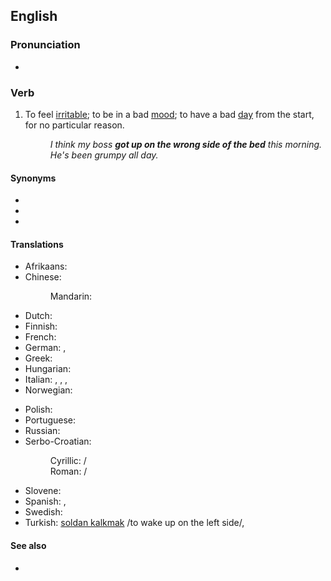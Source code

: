 ==English==

===Pronunciation===
* {{audio|en|en-au-get up on the wrong side of the bed.ogg|Audio (AU)}}

===Verb===
{{head|en|verb|head=[[get up]] [[on]] [[the]] [[wrong]] [[side]] [[of]] [[the]] [[bed]]}}

# {{lb|en|idiomatic}} To feel [[irritable]]; to be in a bad [[mood]]; to have a bad [[day]] from the start, for no particular reason.
#: ''I think my boss '''got up on the wrong side of the bed''' this morning. He's been grumpy all day.''

====Synonyms====
* {{l|en|get out of bed on the wrong side}}
* {{l|en|wake up on the wrong side of bed}}
* {{l|en|wake up on the wrong side of the bed}}

====Translations====
{{trans-top|to feel irritable without a particular reason}}
* Afrikaans: {{t+|af|met die verkeerde been uit die bed klim}} {{qualifier|lit.: "got out of bed on the wrong leg."}} {{t+|af|met die verkeerde voet uit die bed klim}} {{qualifier|lit.: "got out of bed on the wrong foot."}}
* Chinese:
*: Mandarin: {{t|cmn|心烦气燥|sc=Hani}}
* Dutch: {{t|nl|met het verkeerde been uit bed stappen}}
* Finnish: {{t|fi|nousta sängystä väärällä jalalla}}
* French: {{t+|fr|se lever du pied gauche}}
* German: {{t+|de|mit dem linken Fuß zuerst aufgestanden sein}} {{qualifier|lit.: "got up first on the left foot"}}, {{t|de|mit dem falschen Fuß aufgestanden sein}} {{qualifier|lit.: "got up on the wrong foot"}}
* Greek: {{t|el|ξυπνάω ανάποδα}}
* Hungarian: {{t|hu|bal lábbal kel fel}}
* Italian: {{t|it|alzarsi con il piede sbagliato}}, {{t|it|essere imbronciato}}, {{t|it|essere corrucciato}}, {{t|it|essere immusonito}}
* Norwegian: {{t|no|stå opp på feil side av sengen}}
{{trans-mid}}
* Polish: {{t+|pl|wstać lewą nogą}}
* Portuguese: {{t|pt|levantar do lado errado da cama}}
* Russian: {{t|ru|встать не с той ноги́}} {{qualifier|lit.: "get up on the wrong foot"}}
* Serbo-Croatian:
*: Cyrillic: {{t|sh|у̀стати на лије̑вӯ но̏гу|sc=Cyrl}} / {{t|sh|у̀стати на ле̑вӯ но̏гу|sc=Cyrl}}
*: Roman: {{t|sh|ùstati na lijȇvū nȍgu}} / {{t|sh|ùstati na lȇvū nȍgu}}
* Slovene: {{t|sl|vstati z levo nogo}} {{qualifier|lit.: "to get up on the left foot"}}
* Spanish: {{t|es|levantarse del lado equivocado de la cama}}, {{t|es|levantarse con el pie izquierdo}}
* Swedish: {{t+|sv|vakna på fel sida}}
* Turkish: [[soldan kalkmak]] /to wake up on the left side/, {{t|tr|tersinden kalkmak}}
{{trans-bottom}}

====See also====
* {{l|en|wrong side of the tracks}}